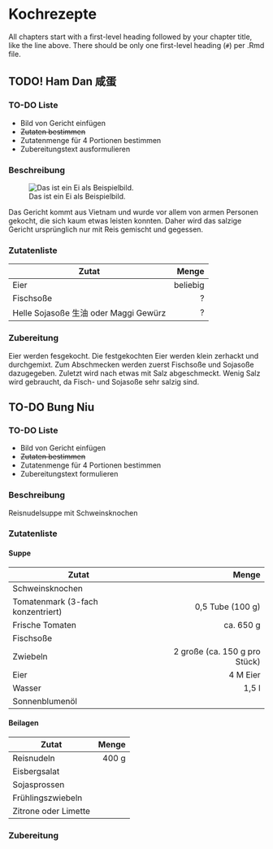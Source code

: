 # Kochrezepte

All chapters start with a first-level heading followed by your chapter title, like the line above. There should be only one first-level heading (`#`) per .Rmd file.




## TODO! Ham Dan 咸蛋

### TO-DO Liste

- Bild von Gericht einfügen
-  ~~Zutaten bestimmen~~
- Zutatenmenge für 4 Portionen bestimmen
- Zubereitungstext ausformulieren 



### Beschreibung {-}

![Das ist ein Ei als Beispielbild.](img/example-egg.jpg)

Das Gericht kommt aus Vietnam und wurde vor allem von armen Personen gekocht, die sich kaum etwas leisten konnten. Daher wird das salzige Gericht ursprünglich nur mit Reis gemischt und gegessen.

### Zutatenliste {-}

Zutat | Menge 
---|---:
Eier | beliebig
Fischsoße | ?
Helle Sojasoße 生油 oder Maggi Gewürz | ?

### Zubereitung {-}

Eier werden fesgekocht. Die festgekochten Eier werden klein zerhackt und durchgemixt. Zum Abschmecken werden zuerst Fischsoße und Sojasoße dazugegeben. Zuletzt wird nach etwas mit Salz abgeschmeckt. Wenig Salz wird gebraucht, da Fisch- und Sojasoße sehr salzig sind. 




## TO-DO Bung Niu

### TO-DO Liste

- Bild von Gericht einfügen
-  ~~Zutaten bestimmen~~
- Zutatenmenge für 4 Portionen bestimmen
- Zubereitungstext formulieren 

### Beschreibung {-}
Reisnudelsuppe mit Schweinsknochen

### Zutatenliste {-}

#### Suppe {-}
Zutat | Menge 
---|---:
Schweinsknochen | 
Tomatenmark (3-fach konzentriert) | 0,5 Tube (100 g)
Frische Tomaten | ca. 650 g
Fischsoße | 
Zwiebeln | 2 große (ca. 150 g pro Stück)
Eier | 4 M Eier
Wasser | 1,5 l
Sonnenblumenöl | 


#### Beilagen {-}

Zutat | Menge 
---|---:
Reisnudeln | 400 g  
Eisbergsalat |
Sojasprossen |
Frühlingszwiebeln |
Zitrone oder Limette | 

### Zubereitung {-}


